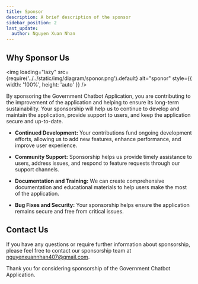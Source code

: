 ```yaml
---
title: Sponsor
description: A brief description of the sponsor
sidebar_position: 2
last_update:
  author: Nguyen Xuan Nhan
---
```


## Why Sponsor Us

<img
  loading="lazy"
  src={require('../../static/img/diagram/sponor.png').default}
  alt="sponor"
  style={{ width: '100%', height: 'auto' }}
/>

<p align="justify">

By sponsoring the Government Chatbot Application, you are contributing to the improvement of the application and helping to ensure its long-term sustainability. Your sponsorship will help us to continue to develop and maintain the application, provide support to users, and keep the application secure and up-to-date.

- **Continued Development:** Your contributions fund ongoing development efforts, allowing us to add new features, enhance performance, and improve user experience.

- **Community Support:** Sponsorship helps us provide timely assistance to users, address issues, and respond to feature requests through our support channels.

- **Documentation and Training:** We can create comprehensive documentation and educational materials to help users make the most of the application.

- **Bug Fixes and Security:** Your sponsorship helps ensure the application remains secure and free from critical issues.

## Contact Us

If you have any questions or require further information about sponsorship, please feel free to contact our sponsorship team at [nguyenxuannhan407@gmail.com](mailto:nguyenxuannhan407@gmail.com).

Thank you for considering sponsorship of the Government Chatbot Application.

</p>

